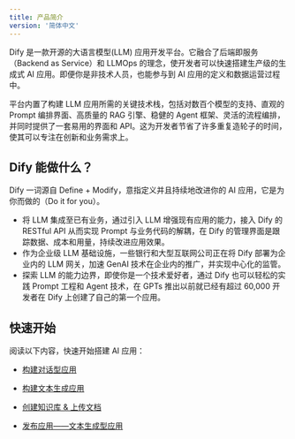 ```yaml
---
title: 产品简介
version: '简体中文'
---
```


Dify 是一款开源的大语言模型(LLM) 应用开发平台。它融合了后端即服务（Backend as Service）和 LLMOps 的理念，使开发者可以快速搭建生产级的生成式 AI 应用。即便你是非技术人员，也能参与到 AI 应用的定义和数据运营过程中。

平台内置了构建 LLM 应用所需的关键技术栈，包括对数百个模型的支持、直观的 Prompt 编排界面、高质量的 RAG 引擎、稳健的 Agent 框架、灵活的流程编排，并同时提供了一套易用的界面和 API。这为开发者节省了许多重复造轮子的时间，使其可以专注在创新和业务需求上。

## Dify 能做什么？

Dify 一词源自 Define + Modify，意指定义并且持续地改进你的 AI 应用，它是为你而做的（Do it for you）。
- 将 LLM 集成至已有业务，通过引入 LLM 增强现有应用的能力，接入 Dify 的 RESTful API 从而实现 Prompt 与业务代码的解耦，在 Dify 的管理界面是跟踪数据、成本和用量，持续改进应用效果。
- 作为企业级 LLM 基础设施，一些银行和大型互联网公司正在将 Dify 部署为企业内的 LLM 网关，加速 GenAI 技术在企业内的推广，并实现中心化的监管。
- 探索 LLM 的能力边界，即使你是一个技术爱好者，通过 Dify 也可以轻松的实践 Prompt 工程和 Agent 技术，在 GPTs 推出以前就已经有超过 60,000 开发者在 Dify 上创建了自己的第一个应用。

## 快速开始

阅读以下内容，快速开始搭建 AI 应用：

- [构建对话型应用](/zh-cn/user-guide/build-app/chatbot)

- [构建文本生成应用](/zh-cn/user-guide/build-app/text-generator)

- [创建知识库 & 上传文档](/zh-cn/user-guide/knowledge-base/knowledge-base-creation/upload-documents)

- [发布应用——文本生成型应用](/zh-cn/user-guide/application-publishing/launch-your-webapp-quickly/text-generator)
